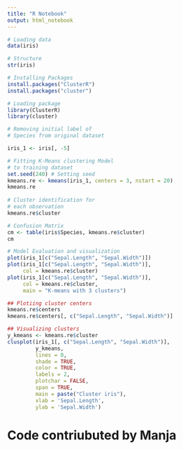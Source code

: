 ```yaml
---
title: "R Notebook"
output: html_notebook
---
```

```r
# Loading data 
data(iris) 

# Structure 
str(iris)
```


```r
# Installing Packages 
install.packages("ClusterR") 
install.packages("cluster")
```


```r
# Loading package 
library(ClusterR) 
library(cluster) 
```
```r
# Removing initial label of  
# Species from original dataset
```


```r
iris_1 <- iris[, -5] 
```

```r
# Fitting K-Means clustering Model  
# to training dataset 
set.seed(240) # Setting seed 
kmeans.re <- kmeans(iris_1, centers = 3, nstart = 20) 
kmeans.re 
  
# Cluster identification for  
# each observation 
kmeans.re$cluster 
```
```r
# Confusion Matrix 
cm <- table(iris$Species, kmeans.re$cluster) 
cm 
```

```r
# Model Evaluation and visualization 
plot(iris_1[c("Sepal.Length", "Sepal.Width")]) 
plot(iris_1[c("Sepal.Length", "Sepal.Width")],  
     col = kmeans.re$cluster) 
plot(iris_1[c("Sepal.Length", "Sepal.Width")],  
     col = kmeans.re$cluster,  
     main = "K-means with 3 clusters") 
```
```r
## Plotiing cluster centers 
kmeans.re$centers 
kmeans.re$centers[, c("Sepal.Length", "Sepal.Width")] 
```

```r
## Visualizing clusters 
y_kmeans <- kmeans.re$cluster 
clusplot(iris_1[, c("Sepal.Length", "Sepal.Width")], 
         y_kmeans, 
         lines = 0, 
         shade = TRUE, 
         color = TRUE, 
         labels = 2, 
         plotchar = FALSE, 
         span = TRUE, 
         main = paste("Cluster iris"), 
         xlab = 'Sepal.Length', 
         ylab = 'Sepal.Width') 
```
# Code contriubuted by Manja
